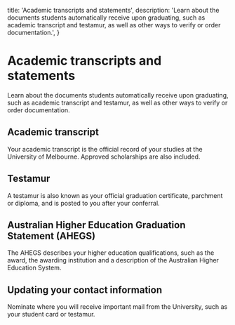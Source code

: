   title: 'Academic transcripts and statements',
  description:
    'Learn about the documents students automatically receive upon graduating, such as academic transcript and testamur, as well as other ways to verify or order documentation.',
}

# Academic transcripts and statements

Learn about the documents students automatically receive upon graduating, such as academic transcript and testamur, as well as other ways to verify or order documentation.

## Academic transcript


Your academic transcript is the official record of your studies at the University of Melbourne. Approved scholarships are also included.

## Testamur

A testamur is also known as your official graduation certificate, parchment or diploma, and is posted to you after your conferral.

## Australian Higher Education Graduation Statement (AHEGS)

The AHEGS describes your higher education qualifications, such as the award, the awarding institution and a description of the Australian Higher Education System.


## Updating your contact information

Nominate where you will receive important mail from the University, such as your student card or testamur.

